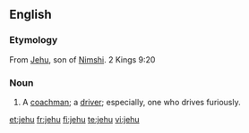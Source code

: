 ==English==

===Etymology===
From [[Jehu]], son of [[Nimshi]]. 2 Kings 9:20

===Noun===
{{en-noun|jehus}}

# {{context|colloquial}} A [[coachman]]; a [[driver]]; especially, one who drives furiously.

[[et:jehu]]
[[fr:jehu]]
[[fi:jehu]]
[[te:jehu]]
[[vi:jehu]]